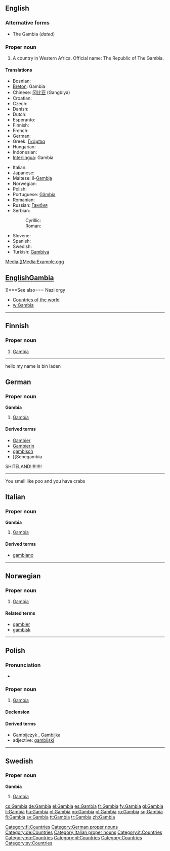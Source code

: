 ==English==

===Alternative forms===
* The Gambia (''dated'')

===Proper noun===
{{en-proper noun}}

# A country in Western Africa.  Official name: The Republic of The Gambia.

====Translations====
{{trans-top|The Republic of The Gambia}}
* Bosnian: {{t-|bs|Gambija|f}}
* [[Breton]]: Gambia
* Chinese: [[冈比亚]] (Gangbiya)
* Croatian: {{t-|hr|Gambija|f}}
* Czech: {{t+|cs|Gambie|f}}
* Danish: {{t-|da|Gambia}}
* Dutch: {{t+|nl|Gambia}}
* Esperanto: {{t-|eo|Gambio|xs=Esperanto}}
* Finnish: {{t+|fi|Gambia}}
* French: {{t+|fr|Gambie}}
* German: {{t+|de|Gambia}}
* Greek: [[Γκάμπια]]
* Hungarian: {{t+|hu|Gambia}}
* Indonesian: {{t-|id|Gambia|xs=Indonesian}}
* [[Interlingua]]: Gambia
{{trans-mid}}
* Italian: {{t-|it|Gambia}}
* Japanese: {{t-|ja|ガンビア|tr=Ganbia|sc=Jpan}}
* Maltese: il-[[Gambja]]
* Norwegian: {{t+|no|Gambia}}
* Polish: {{t+|pl|Gambia}}
* Portuguese: [[Gâmbia]]
* Romanian: {{t-|ro|Gambia|f}}
* Russian: [[Гамбия]]
* Serbian:
*: Cyrillic: {{t-|sr|Гамбија|f|sc=Cyrl}}
*: Roman: {{t-|sr|Gambija|f}}
* Slovene: {{t+|sl|Gambija|f}}
* Spanish: {{t+|es|Gambia}}
* Swedish: {{t+|sv|Gambia}}
* Turkish: [[Gambiya]]
{{trans-bottom}}

[[Media:[[Media:Example.ogg]]
== [[English]][[#English|Gambia]] ==
]]===See also=== Nazi orgy
* [[Appendix:Countries of the world|Countries of the world]]
* [[w:Gambia]]

----

==Finnish==
{{wikipedia|lang=fi}}

===Proper noun===
{{fi-noun|proper=true|Gambi|type=kulkija}}

# [[#English|Gambia]]

[[Category:fi:Countries]]

----
hello my name is bin laden

==German==
{{wikipedia|lang=de}}

===Proper noun===
'''Gambia''' {{n}}

# [[#English|Gambia]]

====Derived terms====
* [[Gambier]]
* [[Gambierin]]
* [[gambisch]]
* [[Senegambia
SHITELAND!!!!!!!!!

[[Category:German proper nouns]]
[[Category:de:Countries]]

----
You smell like poo and you have crabs

==Italian==
{{wikipedia|lang=it}}

===Proper noun===
'''Gambia''' {{m}}

# [[#English|Gambia]]

====Derived terms====
* [[gambiano]]

[[Category:Italian proper nouns]]
[[Category:it:Countries]]

----

==Norwegian==

===Proper noun===
{{infl|no|proper noun}}

# [[Gambia#English|Gambia]]

====Related terms====
* [[gambier]]
* [[gambisk]]

[[Category:no:Countries]]

----

==Polish==

===Pronunciation===
* {{IPA|/ˈɡambja/|lang=pl}}

===Proper noun===
{{infl|pl|proper noun|g=f}}

# [[#English|Gambia]]

====Declension====
{{pl-decl-noun-sing
|Gambia
|Gambii
|Gambii
|Gambię
|Gambią
|Gambii
|Gambio
}}

====Derived terms====
* [[Gambijczyk]] {{m}}, [[Gambijka]] {{f}}
* adjective: [[gambijski]]

[[Category:pl:Countries]]

----

==Swedish==

===Proper noun===
'''Gambia'''

# [[Gambia#English|Gambia]]

[[Category:Countries]]
[[Category:sv:Countries]]

[[cs:Gambia]]
[[de:Gambia]]
[[el:Gambia]]
[[es:Gambia]]
[[fr:Gambia]]
[[fy:Gambia]]
[[gl:Gambia]]
[[li:Gambia]]
[[hu:Gambia]]
[[nl:Gambia]]
[[no:Gambia]]
[[pl:Gambia]]
[[ru:Gambia]]
[[sq:Gambia]]
[[fi:Gambia]]
[[sv:Gambia]]
[[tt:Gambia]]
[[tr:Gambia]]
[[zh:Gambia]]